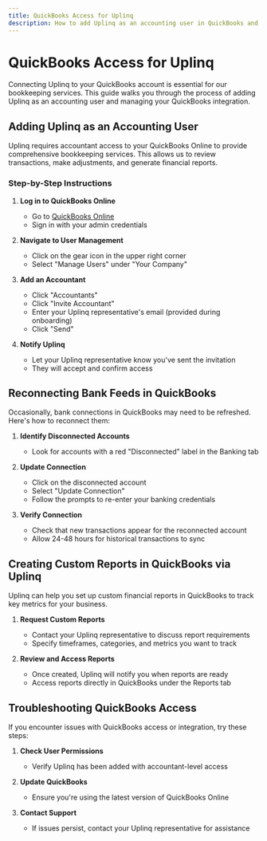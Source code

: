 ```yaml
---
title: QuickBooks Access for Uplinq
description: How to add Uplinq as an accounting user in QuickBooks and manage connections
---
```


# QuickBooks Access for Uplinq

Connecting Uplinq to your QuickBooks account is essential for our bookkeeping services. This guide walks you through the process of adding Uplinq as an accounting user and managing your QuickBooks integration.

## Adding Uplinq as an Accounting User

<Callout type="info" title="Why We Need Access">
  Uplinq requires accountant access to your QuickBooks Online to provide comprehensive bookkeeping services. This allows us to review transactions, make adjustments, and generate financial reports.
</Callout>

### Step-by-Step Instructions

1. **Log in to QuickBooks Online**
   - Go to [QuickBooks Online](https://qbo.intuit.com/)
   - Sign in with your admin credentials

2. **Navigate to User Management**
   - Click on the gear icon in the upper right corner
   - Select "Manage Users" under "Your Company"

3. **Add an Accountant**
   - Click "Accountants"
   - Click "Invite Accountant"
   - Enter your Uplinq representative's email (provided during onboarding)
   - Click "Send"

4. **Notify Uplinq**
   - Let your Uplinq representative know you've sent the invitation
   - They will accept and confirm access

## Reconnecting Bank Feeds in QuickBooks

Occasionally, bank connections in QuickBooks may need to be refreshed. Here's how to reconnect them:

1. **Identify Disconnected Accounts**
   - Look for accounts with a red "Disconnected" label in the Banking tab

2. **Update Connection**
   - Click on the disconnected account
   - Select "Update Connection"
   - Follow the prompts to re-enter your banking credentials

3. **Verify Connection**
   - Check that new transactions appear for the reconnected account
   - Allow 24-48 hours for historical transactions to sync

## Creating Custom Reports in QuickBooks via Uplinq

Uplinq can help you set up custom financial reports in QuickBooks to track key metrics for your business.

1. **Request Custom Reports**
   - Contact your Uplinq representative to discuss report requirements
   - Specify timeframes, categories, and metrics you want to track

2. **Review and Access Reports**
   - Once created, Uplinq will notify you when reports are ready
   - Access reports directly in QuickBooks under the Reports tab

## Troubleshooting QuickBooks Access

If you encounter issues with QuickBooks access or integration, try these steps:

1. **Check User Permissions**
   - Verify Uplinq has been added with accountant-level access

2. **Update QuickBooks**
   - Ensure you're using the latest version of QuickBooks Online

3. **Contact Support**
   - If issues persist, contact your Uplinq representative for assistance

<Cards>
  <Card title="Contact Support" href="/docs/getting-started/getting-help" />
  <Card title="QuickBooks Integration FAQ" href="/docs/integrations-troubleshooting/quickbooks-faq" />
</Cards>